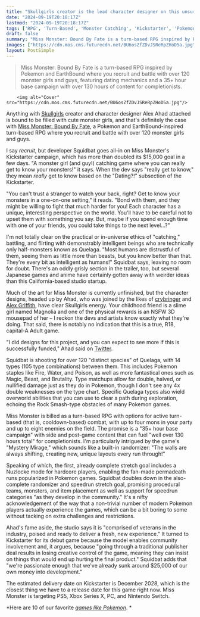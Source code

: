 ```yaml
---
title: "Skullgirls creator is the lead character designer on this unsurprisingly horny Pokemon-inspired RPG where you catch and date over 120 monster girls and guys"
date: "2024-09-19T20:18:17Z"
lastmod: "2024-09-19T20:18:17Z"
tags: ['RPG', 'Turn-Based', 'Monster Catching', 'Kickstarter', 'Pokemon', 'EarthBound', 'Miss Monster: Bound By Fate', 'Skullgirls', 'PC', 'PS5', 'Xbox Series X', 'Nintendo Switch']
draft: false
summary: "Miss Monster: Bound By Fate is a turn-based RPG inspired by Pokemon and EarthBound where you recruit and battle with over 120 monster girls and guys, featuring dating mechanics and a 35+ hour base campaign with over 130 hours of content for completionists."
images: ["https://cdn.mos.cms.futurecdn.net/BU6osZfZDvJSReRpZHoD5a.jpg"]
layout: PostSimple
---
```

> Miss Monster: Bound By Fate is a turn-based RPG inspired by Pokemon and EarthBound where you recruit and battle with over 120 monster girls and guys, featuring dating mechanics and a 35+ hour base campaign with over 130 hours of content for completionists.


        <img alt="Cover" src="https://cdn.mos.cms.futurecdn.net/BU6osZfZDvJSReRpZHoD5a.jpg"/>
        
Anything with [<u>Skullgirls</u>](https://www.gamesradar.com/skullgirls-review/) creator and character designer Alex Ahad attached is bound to be filled with cute monster girls, and that's definitely the case with [<u>Miss Monster: Bound By Fate</u>](https://www.kickstarter.com/projects/squidbatgames/miss-monster-bound-by-fate-catch-bond-battle?ref=discovery_category_popular&total_hits=21191&category_id=35), a Pokemon and EarthBound-inspired turn-based RPG where you recruit and battle with over 120 monster girls and guys.

I say *recruit*, but developer Squidbat goes all-in on Miss Monster's Kickstarter campaign, which has more than doubled its $15,000 goal in a few days. "A monster girl (and guy!) catching game where you can really get to know your monsters!" it says. When the dev says "really get to know," they mean *really* get to know based on the "Dating?!" subsection of the Kickstarter. 

"You can't trust a stranger to watch your back, right? Get to know your monsters in a one-on-one setting," it reads. "Bond with them, and they might be willing to fight that much harder for you! Each character has a unique, interesting perspective on the world. You'll have to be careful not to upset them with something you say. But, maybe if you spend enough time with one of your friends, you could take things to the next level...?" 

I'm not totally clear on the practical or in-universe ethics of "catching," battling, and flirting with demonstrably intelligent beings who are technically only half-monsters known as Quelaga. "Most humans are distrustful of them, seeing them as little more than beasts, but you know better than that. They're every bit as intelligent as humans!" Squidbat says, leaving no room for doubt. There's an oddly grisly section in the trailer, too, but several Japanese games and anime have certainly gotten away with weirder ideas than this California-based studio startup.  

Much of the art for Miss Monster is currently unfinished, but the character designs, headed up by Ahad, who was joined by the likes of [<u>crybringer</u>](https://x.com/crybringer) and [<u>Alex Griffith</u>](https://x.com/MoxyDraws), have clear Skullgirls energy. Your childhood friend is a slime girl named Magnolia and one of the physical rewards is an NSFW 3D mousepad of her – I reckon the devs and artists know exactly what they're doing. That said, there is notably no indication that this is a true, R18, capital-A Adult game. 

"I did designs for this project, and you can expect to see more if this is successfully funded," Ahad said on [<u>Twitter</u>](https://x.com/o___8/status/1836109647541064089). 

Squidbat is shooting for over 120 "distinct species" of Quelaga, with 14 types (105 type combinations) between them. This includes Pokemon staples like Fire, Water, and Poison, as well as more fantastical ones such as Magic, Beast, and Brutality. Type matchups allow for double, halved, or nullified damage just as they do in Pokemon, though I don't see any 4x double weaknesses on the type chart. Specific Quelaga types also wield overworld abilities that you can use to clear a path during exploration, echoing the Rock Smash-type obstacles of many Pokemon games. 

Miss Monster is billed as a turn-based RPG with options for active turn-based (that is, cooldown-based) combat, with up to four mons in your party and up to eight enemies on the field. The promise is a "35+ hour base campaign" with side and post-game content that can fuel "well over 130 hours total" for completionists. I'm particularly intrigued by the game's "Mystery Mirage," which sounds like a built-in randomizer: "The walls are always shifting, creating new, unique layouts every run through!" 

Speaking of which, the first, already complete stretch goal includes a Nuzlocke mode for hardcore players, enabling the fan-made permadeath runs popularized in Pokemon games. Squidbat doubles down in the also-complete randomizer and speedrun stretch goal, promising procedural teams, monsters, and item placement as well as support for speedrun categories "as they develop in the community." It's a nifty acknowledgement of the way that a non-trivial number of modern Pokemon players actually experience the games, which can be a bit boring to some without tacking on extra challenges and restrictions. 

Ahad's fame aside, the studio says it is "comprised of veterans in the industry, poised and ready to deliver a fresh, new experience." It turned to Kickstarter for its debut game because the model enables community involvement and, it argues, because "going through a traditional publisher deal results in losing creative control of the game, meaning they can insist on things that would end up hurting the final product." Squidbat adds that "we're passionate enough that we've already sunk around $25,000 of our own money into development." 

The estimated delivery date on Kickstarter is December 2028, which is the closest thing we have to a release date for this game right now. Miss Monster is targeting PS5, Xbox Series X, PC, and Nintendo Switch. 

*Here are 10 of our favorite *[<u><em>games like Pokemon</em></u>](https://www.gamesradar.com/games-like-pokemon/)*. *
        